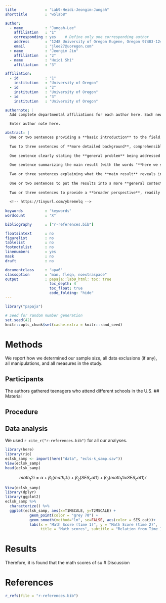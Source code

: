 ```yaml
---
title             : "Lab9-Heidi-Jeongim-Jungah"
shorttitle        : "w5lab8"

author: 
  - name          : "Jungah-Lee"
    affiliation   : "1"
    corresponding : yes    # Define only one corresponding author
    address       : "1248 University of Oregon Eugene, Oregon 97403-1248"
    email         : "jlee27@uoregon.com"
  - name          : "Jeongim Jin"
    affiliation   : "2"
  - name          : "Heidi Shi"
    affiliation   : "3"

affiliation:
  - id            : "1"
    institution   : "University of Oregon"
  - id            : "2"
    institution   : "University of Oregon"
  - id            : "3"
    institution   : "University of Oregon"

authornote: |
  Add complete departmental affiliations for each author here. Each new line herein must be indented, like this line.

  Enter author note here.

abstract: |
  One or two sentences providing a **basic introduction** to the field,  comprehensible to a scientist in any discipline.
  
  Two to three sentences of **more detailed background**, comprehensible  to scientists in related disciplines.
  
  One sentence clearly stating the **general problem** being addressed by  this particular study.
  
  One sentence summarizing the main result (with the words "**here we show**" or their equivalent).
  
  Two or three sentences explaining what the **main result** reveals in direct comparison to what was thought to be the case previously, or how the  main result adds to previous knowledge.
  
  One or two sentences to put the results into a more **general context**.
  
  Two or three sentences to provide a **broader perspective**, readily comprehensible to a scientist in any discipline.
  
  <!-- https://tinyurl.com/ybremelq -->
  
keywords          : "keywords"
wordcount         : "X"

bibliography      : ["r-references.bib"]

floatsintext      : no
figurelist        : no
tablelist         : no
footnotelist      : no
linenumbers       : yes
mask              : no
draft             : no

documentclass     : "apa6"
classoption       : "man, fleqn, noextraspace"
output            : papaja::lab9_html: toc: true
                    toc_depth: 4
                    toc_float: true
                    code_folding: "hide"
---
```


```r
library("papaja")
```

```r
# Seed for random number generation
set.seed(42)
knitr::opts_chunk$set(cache.extra = knitr::rand_seed)
```



# Methods
We report how we determined our sample size, all data exclusions (if any), all manipulations, and all measures in the study. <!-- 21-word solution (Simmons, Nelson & Simonsohn, 2012; retrieved from http://ssrn.com/abstract=2160588) -->

## Participants
The authors gathered teenagers who attend different schools in the U.S. 
## Material

## Procedure

## Data analysis
We used `r cite_r("r-references.bib")` for all our analyses.

```r
library(here)
library(rio)
eclsk_samp <- import(here("data", "ecls-k_samp.sav"))
View(eclsk_samp)
head(eclsk_samp)
```


$$
math_t2i = \alpha + \beta_1(math_t1i) + \beta_2(SES_cat1) + \beta_3(math_t1i x SES_cat1)\epsilon 
$$


```r
View(eclsk_samp)
library(dplyr)
library(ggplot2)
eclsk_samp %>%
  characterize() %>%
  ggplot(eclsk_samp, aes(x=T1MSCALE, y=T2MSCALE) + 
           geom_point(color = "grey 70") + 
           geom_smooth(method="lm", se=FALSE, aes(color = SES_cat))+
           labs(x = "Math Score (time 1)", y = "Math Score (time 2)",
                title = "Math scores", subtitle = "Relation from Time 1 to Time 2")
```
# Results
Therefore, it is found that the math scores of su
# Discussion


\newpage

# References
```r
r_refs(file = "r-references.bib")
```

\begingroup
\setlength{\parindent}{-0.5in}
\setlength{\leftskip}{0.5in}

<div id = "refs"></div>
\endgroup
